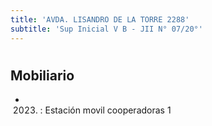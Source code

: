 ```yaml
---
title: 'AVDA. LISANDRO DE LA TORRE 2288'
subtitle: 'Sup Inicial V B - JII N° 07/20°'
---
```


#


## Mobiliario

*  (2023) : Estación movil cooperadoras 1 



